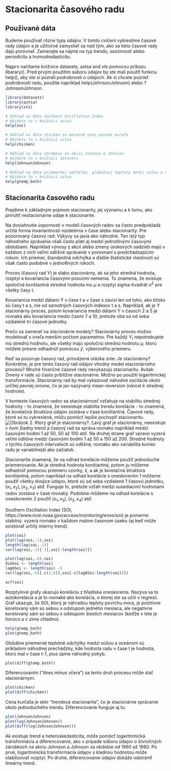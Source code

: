 # Stacionarita časového radu

## Použivané dáta

Budeme používať rôzne typy údajov. V tomto cvičení vykreslíme časové rady údajov a je užitočné zamyslieť sa nad tým, ako sa tieto časové rady dajú porovnať. Zamerajte sa najmä na typ trendu, sezónnosť alebo periodicitu a homoskedasticitu.

Najprv načítame knižnice datasets, astsa and xts pomocou príkazu libarary(). Pred prvým použitím súboru údajov by ste mali použiť funkciu help(), aby ste si pozreli podrobnosti o údajoch. Ak si chcete pozrieť podrobnosti radu, použite napríklad help(JohnsonJohnson) alebo ?JohnsonJohnson.

```r
library(datasets)
library(astsa)
library(xts)

# Náhlad na dáta Southern Oscillation Index
# Nájdete to v knižnici astsa
help(soi)

# Náhlad na dáta chicken sú mesačné ceny poundu kuraťa
# Nájdete to v knižnici astsa
help(chicken)

# Náhlad na dáta zárobkov na akciu Johnson & Johnson 
# Nájdete to v knižnici datasets
help(JohnsonJohnson)

# Náhlad na dáta priemernej odchýlky  globálnej teploty medzi súšou a oceánom
# Nájdete to v knižnici astsa
help(gtemp_both)

```

## Stacionarita časového radu

Prejdime k základným pojmom stacionarity, jej významu a k tomu, ako prinútiť nestacionárne údaje k stacionarite.

Na dosiahnutie úspornosti v modeli časových radov sa často predpokladá určitá forma invariantnosti rozdelenia v čase alebo stacionarity. Pre pozorovaný časový rad: Výkyvy sa javia ako náhodné. Ten istý typ náhodného správania však často platí aj medzi jednotlivými časovými obdobiami. Napríklad výnosy z akcií alebo zmeny úrokových sadzieb majú v každom z nich veľmi odlišné správanie v porovnaní s predchádzajúcim rokom. Ich priemer, štandardná odchýlka a ďalšie štatistické vlastnosti sú však často podobné v jednotlivých rokoch.

Proces (časový rad Y) je slabo stacionárny, ak sa jeho stredná hodnota, rozptyl a kovariancia časovými posunmi nemenia. To znamená, že existuje spoločná konštantná stredná hodnota mu $\mu$ a rozptyl sigma-kvadrát $\sigma^2$ pre všetky časy t.

Kovariancia medzi dátami Y v čase t a v čase s závisí len od toho, ako blízko sú časy t a s, nie od samotných časových indexov t a s. Napríklad, ak je Y stacionárny proces, potom kovariancia medzi dátami Y v časoch 2 a 5 je rovnaká ako kovariancia medzi časmi 7 a 10, pretože oba sú od seba vzdialené tri časové jednotky.

Prečo sa zamerať na stacionárne modely? Stacionárny proces možno modelovať s oveľa menším počtom parametrov. Pre každý $Y_t$ nepotrebujete inú strednú hodnotu, ale všetky majú spoločnú strednú hodnotu $\mu$, ktorú môžete presne odhadnúť pomocou $\bar{y}$, výberového priemeru.

Keď sa pozoruje časový rad, prirodzená otázka znie: Je stacionárny? Konkrétne, je pre tento časový rad údajov vhodný model stacionárneho procesu? Mnohé finančné časové rady nevykazujú stacionaritu. Avšak: Zmeny v rade sú často približne stacionárne. Možno po použití logaritmickej transformácie. Stacionárny rad by mal vykazovať náhodné oscilácie okolo určitej pevnej úrovne, čo je jav nazývaný mean-reversion (návrat k strednej hodnote).

V kontexte časových radov sa stacionárnosť vzťahuje na stabilitu strednej hodnoty - to znamená, že neexistuje stabilita trendu korelácie - to znamená, že korelačná štruktúra údajov zostáva v čase konštantná. Časové rady, ktoré sú tu vykreslené, môžu pomôcť lepšie pochopiť stacionaritu. ![Obrázok 2. Ktorý graf je stacionárny?.](stacionarita.png) Ľavý graf je stacionárny, neexistuje v ňom žiadny trend a časový rad sa správa rovnako napríklad medzi časovými bodmi 1 až 50, 50 až 100 atď. Na druhej strane graf vpravo vyzerá veľmi odlišne medzi časovými bodmi 1 až 50 a 150 až 200. Stredné hodnoty v týchto časových intervaloch sú odlišné, rovnako ako variabilita koniec radu je variabilnejší ako začiatok.

Stacionarita znamená, že na odhad korelácie môžeme použiť jednoduché priemerovanie: Ak je stredná hodnota konštantná, potom ju môžeme odhadnúť pomocou priemeru vzorky, $\bar{x}$, a ak je korelačná štruktúra konštantná, potom napríklad na odhad korelácie s oneskorením 1 môžeme použiť všetky dvojice údajov, ktoré sú od seba vzdialené 1 časovú jednotku, $(x_1, x_2), (x_2, x_3)$ atď. Funguje to, pretože vzťah medzi susediacimi hodnotami radov zostáva v čase rovnaký. Podobne môžeme na odhad korelácie s oneskorením 2 použiť $(x_1, x_3), (x_2, x_4)$ atď.

Southern Oscillation Index (SOI, https://www.ncei.noaa.gov/access/monitoring/enso/soi) je pomerne stabilný. vyzerá rovnako v každom malom časovom úseku (aj keď môže existovať určitý mierny trend).

```r
plot(soi)
plot(lag(soi,-1),soi)
length(lag(soi,-1))
cor(lag(soi,-1)[-1],soi[-length(soi)])

plot(lag(soi,-6),soi)
dimSoi <- length(soi)
lag6Soi <- length(soi) -5 
cor(lag(soi,-6)[-c(1:6)],soi[-c(lag6Soi:length(soi))])

acf(soi)

```

Rozptylové grafy ukazujú koreláciu z hľadiska oneskorenia. Nazýva sa to autokorelácia a je to rovnaké ako korelácia, o ktorej ste sa učili v regresii. Graf ukazuje, že SOI, ktorý je náhradou teploty povrchu mora, je pozitívne korelovaný sám so sebou s odstupom jedného mesiaca, ale negatívne korelovaný sám so sebou s odstupom šiestich mesiacov (keďže v lete je horúco a v zime chladno).

```r
help(gtemp_both)
plot(gtemp_both)
```

Globálne priemerné teplotné odchýlky medzi súšou a oceánom sú príkladom náhodnej prechádzky, kde hodnota radu v čase t je hodnota, ktorú mal v čase t-1, plus úplne náhodný pohyb.

```r
plot(diff(gtemp_both))
```

Diferencovaním ("dnes mínus včera") sa tento druh procesu môže stať stacionárnym.

```r
plot(chicken)
plot(diff(chicken))
```

Cena kurčaťa je skôr "trendová stacionarita", čo je stacionárne správanie okolo jednoduchého trendu. Diferencovanie funguje aj tu.

```r
plot(JohnsonJohnson)
plot(log(JohnsonJohnson))
plot(diff(log(JohnsonJohnson)))
```

Ak existuje trend a heteroskedasticita, môže pomôcť logaritnmická transformácia a diferencovanie, ako v prípade súboru údajov o štvročných zárobkoch na akciu Johnson a Johnson za obdobie od 1960 až 1980. Po prvé, logaritnmická transformácia údajov s kladnou hodnotou môže stabilizovať rozptyl. Po druhé, diferencovanie údajov dokáže odstrániť lineárny trend.
